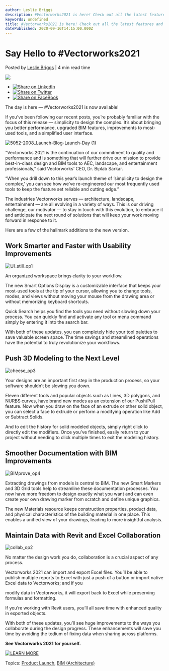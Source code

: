 ```yaml
---
author: Leslie Briggs
description: #Vectorworks2021 is here! Check out all the latest features and upgrades and get ready to try version 2021 for yourself.
keywords: undefined
title: #Vectorworks2021 is here! Check out all the latest features and upgrades and get ready to try version 2021 for yourself. 
datePublished: 2020-09-16T14:15:00.000Z
---
```

  

# Say Hello to #Vectorworks2021

 Posted by [Leslie Briggs](https://blog.vectorworks.net/author/leslie-briggs) | 4 min read time 

![](https://blog.vectorworks.net/hubfs/Blog%20Images/200916_DayofLaunch/5052-2008_Launch-Blog-Launch-Day%20%281%29.jpg) 

* [![Share on LinkedIn](https://2659751.fs1.hubspotusercontent-na1.net/hubfs/2659751/michaelDemo/share-LI.png)](http://www.linkedin.com/shareArticle?mini=true&url=https%3A%2F%2Fblog.vectorworks.net%2Fsay-hello-to-vectorworks2021)
* [![Share on Twitter](https://2659751.fs1.hubspotusercontent-na1.net/hubfs/2659751/michaelDemo/share-TW.png)](https://www.twitter.com/share?text=Say%20Hello%20to%20#Vectorworks2021&url=https%3A%2F%2Fblog.vectorworks.net%2Fsay-hello-to-vectorworks2021&via=PMGTweets)
* [![Share on FaceBook](https://2659751.fs1.hubspotusercontent-na1.net/hubfs/2659751/michaelDemo/share-FB.png)](https://www.facebook.com/sharer/sharer.php?u=https%3A%2F%2Fblog.vectorworks.net%2Fsay-hello-to-vectorworks2021)

The day is here — #Vectorworks2021 is now available! 

If you’ve been following our recent posts, you’re probably familiar with the focus of this release — simplicity to design the complex. It’s about bringing you better performance, upgraded BIM features, improvements to most-used tools, and a simplified user interface.

![5052-2008_Launch-Blog-Launch-Day (1)](https://blog.vectorworks.net/hs-fs/hubfs/Blog%20Images/200916_DayofLaunch/5052-2008_Launch-Blog-Launch-Day%20(1).jpg?width=1440&name=5052-2008_Launch-Blog-Launch-Day%20(1).jpg)

“Vectorworks 2021 is the continuation of our commitment to quality and performance and is something that will further drive our mission to provide best-in-class design and BIM tools to AEC, landscape, and entertainment professionals,” said Vectorworks’ CEO, Dr. Biplab Sarkar.

“When you drill down to this year’s launch theme of ‘simplicity to design the complex,’ you can see how we’ve re-engineered our most frequently used tools to keep the feature set reliable and cutting edge.”

The industries Vectorworks serves — architecture, landscape, entertainment — are all evolving in a variety of ways. This is our driving challenge, our motivator — to stay in touch with this evolution, to embrace it and anticipate the next round of solutions that will keep your work moving forward in response to it. 

Here are a few of the hallmark additions to the new version.

## Work Smarter and Faster with Usability Improvements

![UI_still_op1](https://blog.vectorworks.net/hs-fs/hubfs/Blog%20Images/200916_DayofLaunch/UI_still_op1.jpg?width=1400&name=UI_still_op1.jpg)

An organized workspace brings clarity to your workflow. 

The new Smart Options Display is a customizable interface that keeps your most-used tools at the tip of your cursor, allowing you to change tools, modes, and views without moving your mouse from the drawing area or without memorizing keyboard shortcuts.

Quick Search helps you find the tools you need without slowing down your process. You can quickly find and activate any tool or menu command simply by entering it into the search bar.

With both of these updates, you can completely hide your tool palettes to save valuable screen space. The time savings and streamlined operations have the potential to truly revolutionize your workflows.

## Push 3D Modeling to the Next Level

![cheese_op3](https://blog.vectorworks.net/hs-fs/hubfs/Blog%20Images/200916_DayofLaunch/cheese_op3.jpg?width=1440&name=cheese_op3.jpg)

Your designs are an important first step in the production process, so your software shouldn’t be slowing you down.

Eleven different tools and popular objects such as Lines, 3D polygons, and NURBS curves, have brand new modes as an extension of our Push/Pull feature. Now when you draw on the face of an extrude or other solid object, you can select a face to extrude or perform a modifying operation like Add or Subtract Solids.

And to edit the history for solid modeled objects, simply right click to directly edit the modifiers. Once you’ve finished, easily return to your project without needing to click multiple times to exit the modeling history.

## Smoother Documentation with BIM Improvements

![BIMprove_op4](https://blog.vectorworks.net/hs-fs/hubfs/Blog%20Images/200916_DayofLaunch/BIMprove_op4.jpg?width=1440&name=BIMprove_op4.jpg)

Extracting drawings from models is central to BIM. The new Smart Markers and 3D Grid tools help to streamline these documentation processes. You now have more freedom to design exactly what you want and can even create your own drawing marker from scratch and define unique graphics.

The new Materials resource keeps construction properties, product data, and physical characteristics of the building material in one place. This enables a unified view of your drawings, leading to more insightful analysis.

## Maintain Data with Revit and Excel Collaboration 

![collab_op2](https://blog.vectorworks.net/hs-fs/hubfs/Blog%20Images/200916_DayofLaunch/collab_op2.jpg?width=1440&name=collab_op2.jpg)

No matter the design work you do, collaboration is a crucial aspect of any process.

Vectorworks 2021 can import and export Excel files. You’ll be able to publish multiple reports to Excel with just a push of a button or import native Excel data to Vectorworks; and if you

modify data in Vectorworks, it will export back to Excel while preserving formulas and formatting. 

If you’re working with Revit users, you’ll all save time with enhanced quality in exported objects.

With both of these updates, you’ll see huge improvements to the ways you collaborate during the design progress. These enhancements will save you time by avoiding the tedium of fixing data when sharing across platforms.

**See Vectorworks 2021 for yourself.**

[![LEARN MORE](https://no-cache.hubspot.com/cta/default/3018241/71213022-a530-4143-b9eb-1f85bcb22c5d.png)](https://cta-redirect.hubspot.com/cta/redirect/3018241/71213022-a530-4143-b9eb-1f85bcb22c5d) 

 Topics: [Product Launch](https://blog.vectorworks.net/topic/product-launch), [BIM (Architecture)](https://blog.vectorworks.net/topic/bim-architecture) 

  